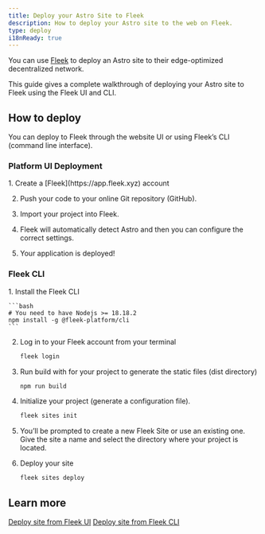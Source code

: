```yaml
---
title: Deploy your Astro Site to Fleek
description: How to deploy your Astro site to the web on Fleek.
type: deploy
i18nReady: true
---
```



You can use [Fleek](http://fleek.xyz/) to deploy an Astro site to their edge-optimized decentralized network.

This guide gives a complete walkthrough of deploying your Astro site to Fleek using the Fleek UI and CLI.


## How to deploy

You can deploy to Fleek through the website UI or using Fleek’s CLI (command line interface).


### Platform UI Deployment

<Steps>
1. Create a [Fleek](https://app.fleek.xyz) account

2. Push your code to your online Git repository (GitHub).

3. Import your project into Fleek.

4. Fleek will automatically detect Astro and then you can configure the correct settings.

5. Your application is deployed!
</Steps>


### Fleek CLI

<Steps>
1. Install the Fleek CLI

    ```bash
    # You need to have Nodejs >= 18.18.2
    npm install -g @fleek-platform/cli
    ```
2. Log in to your Fleek account from your terminal

    ```bash
    fleek login
    ```

3. Run build with for your project to generate the static files (dist directory)

    ```bash
    npm run build
    ```

4. Initialize your project (generate a configuration file).

    ```bash
    fleek sites init
    ```

4. You’ll be prompted to create a new Fleek Site or use an existing one. Give the site a name and select the directory where your project is located.

5. Deploy your site

    ```bash
    fleek sites deploy
    ```

</Steps>


## Learn more

<ReadMore>[Deploy site from Fleek UI](https://fleek.xyz/docs/platform/deployments/)</ReadMore>
<ReadMore>[Deploy site from Fleek CLI](https://fleek.xyz/docs/cli/sites/)</ReadMore>
